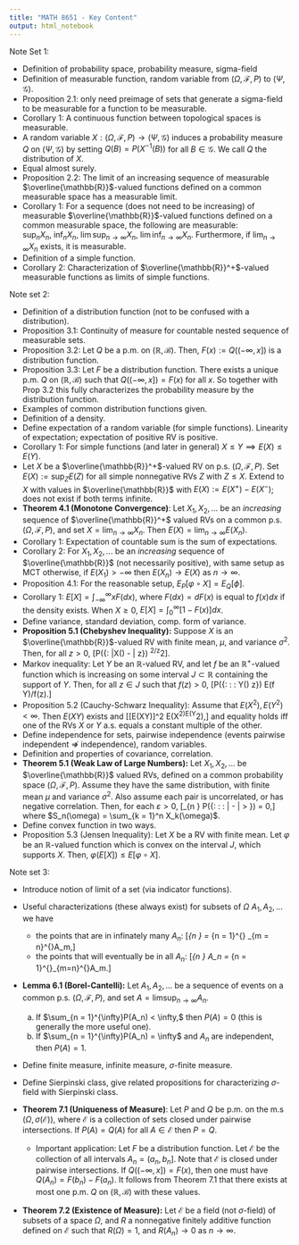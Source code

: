 ```yaml
---
title: "MATH 8651 - Key Content"
output: html_notebook
---
```


Note Set 1:

  * Definition of probability space, probability measure, sigma-field
  * Definition of measurable function, random variable from $(\Omega, \mathcal{F}, P)$ to $(\Psi, \mathcal{G})$. 
  * Proposition 2.1: only need preimage of sets that generate a sigma-field to be measurable for a function to be measurable. 
  * Corollary 1: A continuous function between topological spaces is measurable. 
  * A random variable $X: (\Omega, \mathcal{F}, P) \rightarrow (\Psi, \mathcal{G})$ induces a probability measure $Q$ on $(\Psi, \mathcal{G})$ by setting $Q(B) = P(X^{-1}(B))$ for all $B\in \mathcal{G}$. We call $Q$ the distribution of $X$. 
  * Equal almost surely. 
  * Proposition 2.2: The limit of an increasing sequence of measurable $\overline{\mathbb{R}}$-valued functions defined on a common measurable space has a measurable limit. 
  * Corollary 1: For a sequence (does not need to be increasing) of measurable $\overline{\mathbb{R}}$-valued functions defined on a common measurable space, the following are measurable: $\sup_n X_n,\: \inf_n X_n, \: \lim\sup_{n\rightarrow\infty} X_n, \: \lim\inf_{n \rightarrow \infty} X_n$. Furthermore, if $\lim_{n \rightarrow \infty} X_n$ exists, it is measurable. 
  * Definition of a simple function. 
  * Corollary 2: Characterization of $\overline{\mathbb{R}}^+$-valued measurable functions as limits of simple functions.
  
Note set 2: 

  * Definition of a distribution function (not to be confused with a distribution).
  * Proposition 3.1: Continuity of measure for countable nested sequence of measurable sets. 
  * Proposition 3.2: Let $Q$ be a p.m. on $(\mathbb{R}, \mathcal{B})$. Then, $F(x) := Q((-\infty, x])$ is a distribution function. 
  * Proposition 3.3: Let $F$ be a distribution function. There exists a unique p.m. $Q$ on $(\mathbb{R}, \mathcal{B})$ such that $Q((-\infty, x]) = F(x)$ for all $x$. So together with Prop 3.2 this fully characterizes the probability measure by the distribution function. 
  * Examples of common distribution functions given. 
  * Definition of a density.
  * Define expectation of a random variable (for simple functions). Linearity of expectation; expectation of positive RV is positive.
  * Corollary 1: For simple functions (and later in general) $X \leq Y \implies E(X) \leq E(Y)$.
  * Let $X$ be a $\overline{\mathbb{R}}^+$-valued RV on p.s. $(\Omega, \mathcal{F}, P)$. Set $E(X) := \sup_Z E(Z)$ for all simple nonnegative RVs $Z$ with $Z \leq X$. Extend to $X$ with values in $\overline{\mathbb{R}}$ with $E(X) := E(X^+) - E(X^-)$; does not exist if both terms infinite. 
  * **Theorem 4.1 (Monotone Convergence)**: Let $X_1,X_2,...$ be an _increasing_ sequence of $\overline{\mathbb{R}}^+$ valued RVs on a common p.s. $(\Omega, \mathcal{F}, P)$, and set $X = \lim_{n \rightarrow \infty} X_n$. Then $E(X) = \lim_{n \rightarrow \infty} E(X_n)$. 
  * Corollary 1: Expectation of countable sum is the sum of expectations. 
  * Corollary 2: For $X_1,X_2,...$ be an _increasing_ sequence of $\overline{\mathbb{R}}$ (not necessarily positive), with same setup as MCT otherwise, if $E(X_1) > -\infty$ then $E(X_n) \rightarrow E(X)$ as $n \rightarrow \infty$. 
  * Proposition 4.1: For the reasonable setup, $E_P[\varphi \circ X] = E_Q[\phi]$. 
  * Corollary 1: $E[X] = \int_{-\infty}^{\infty} x F(dx)$, where $F(dx) = dF(x)$ is equal to $f(x)dx$ if the density exists. When $X \geq 0$, $E[X] = \int_{0}^{\infty} [1 - F(x)]dx$. 
  * Define variance, standard deviation, comp. form of variance. 
  * **Proposition 5.1 (Chebyshev Inequality):** Suppose $X$ is an $\overline{\mathbb{R}}$-valued RV with finite mean, $\mu$, and variance $\sigma^2$. Then, for all $z > 0$, \[P(\{\omega: |X(\omega) - \mu| \geq z\}) \leq \sigma^2/z^2\]. 
  * Markov inequality: Let $Y$ be an $\mathbb{R}$-valued RV, and let $f$ be an $\mathbb{R}^+$-valued function which is increasing on some interval $J \subset \mathbb{R}$ containing the support of $Y$. Then, for all $z\in J$ such that $f(z) > 0$, \[P(\{\omega \: : \: Y(\omega) \geq z\}) \leq E(f \circ Y)/f(z).\]
  * Proposition 5.2 (Cauchy-Schwarz Inequality): Assume that $E(X^2), E(Y^2) < \infty$. Then $E(XY)$ exists and \[[E(XY)]^2 \leq E(X^2)E(Y^2),\] and equality holds iff one of the RVs $X$ or $Y$ a.s. equals a constant multiple of the other. 
  * Define independence for sets, pairwise independence (events pairwise independent $\nRightarrow$ independence), random variables.
  * Definition and properties of covariance, correlation. 
  * **Theorem 5.1 (Weak Law of Large Numbers):** Let $X_1, X_2,...$ be $\overline{\mathbb{R}}$ valued RVs, defined on a common probability space $(\Omega, \mathcal{F}, P)$. Assume they have the same distribution, with finite mean $\mu$ and variance $\sigma^2$. Also assume each pair is uncorrelated, or has negative correlation. Then, for each $\varepsilon > 0$, \[\lim_{n \rightarrow \infty} P\left(\left\{\omega \: : \: \left| \frac{S_n(\omega)}{n} - \mu\right| > \varepsilon\right\}\right) = 0,\] where $S_n(\omega) = \sum_{k = 1}^n X_k(\omega)$.  
  * Define convex function in two ways. 
  * Proposition 5.3 (Jensen Inequality): Let $X$ be a RV with finite mean. Let $\varphi$ be an $\mathbb{R}$-valued function which is convex on the interval $J$, which supports $X$. Then, $\varphi(E[X]) \leq E[\varphi \circ X]$. 
  

Note set 3: 

  * Introduce notion of limit of a set (via indicator functions).
  * Useful characterizations (these always exist) for subsets of $\Omega$ $A_1, A_2, ...$ we have 
      
      * the points that are in infinately many $A_n$: \[\limsup_{n \rightarrow \infty} = \bigcap_{n = 1}^{\infty} \bigcup_{m = n}^{\infty}A_m,\]
      * the points that will eventually be in all $A_n$: \[\liminf_{n \rightarrow \infty} A_n = \bigcup_{n = 1}^{\infty}\bigcap_{m=n}^{\infty}A_m.\]
      
  * **Lemma 6.1 (Borel-Cantelli):**  Let $A_1, A_2,...$ be a sequence of events on a common p.s. $(\Omega, \mathcal{F}, P)$, and set $A = \limsup_{n \rightarrow \infty}A_n$. 
  
    (a) If $\sum_{n = 1}^{\infty}P(A_n) < \infty,$ then $P(A) = 0$ (this is generally the more useful one).
    (b) If $\sum_{n = 1}^{\infty}P(A_n) = \infty$ and $A_n$ are independent, then $P(A) = 1$. 
    
  * Define finite measure, infinite measure, $\sigma$-finite measure. 
  * Define Sierpinski class, give related propositions for characterizing $\sigma$-field with Sierpinski class. 
  * **Theorem 7.1 (Uniqueness of Measure)**: Let $P$ and $Q$ be p.m. on the m.s $(\Omega, \sigma(\mathcal{E}))$, where $\mathcal{E}$ is a collection of sets closed under pairwise intersections. If $P(A) = Q(A)$ for all $A \in \mathcal{E}$ then $P = Q$. 
  
    * Important application: Let $F$ be a distribution function. Let $\mathcal{E}$ be the collection of all intervals $A_n = (a_n, b_n]$. Note that $\mathcal{E}$ is closed under pairwise intersections. If $Q((-\infty, x]) = F(x)$, then one must have $Q(A_n) = F(b_n) - F(a_n)$. It follows from Theorem 7.1 that there exists at most one p.m. $Q$ on $(\mathbb{R}, \mathcal{B})$ with these values. 
    
  * **Theorem 7.2 (Existence of Measure):**  Let $\mathcal{E}$ be a field (not $\sigma$-field) of subsets of a space $\Omega$, and $R$ a nonnegative finitely additive function defined on $\mathcal{E}$ such that $R(\Omega) = 1,$ and $R(A_n) \rightarrow 0$ as $n \rightarrow \infty$. 
  
  

  
  
  
  
  
  
  
  
  
  
  
  
  
  
  
  
  
  
  
